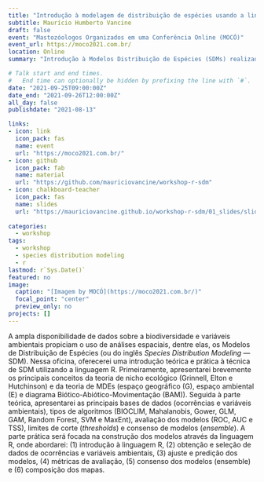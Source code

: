 ```yaml
---
title: "Introdução à modelagem de distribuição de espécies usando a linguagem R"
subtitle: Maurício Humberto Vancine
draft: false
event: "Mastozóologos Organizados em uma Conferência Online (MOCÓ)"
event_url: https://moco2021.com.br/
location: Online
summary: "Introdução à Modelos Distribuição de Espécies (SDMs) realizado no Mastozóologos Organizados em uma Conferência Online (MOCÓ)"

# Talk start and end times.
#   End time can optionally be hidden by prefixing the line with `#`.
date: "2021-09-25T09:00:00Z"
date_end: "2021-09-26T12:00:00Z"
all_day: false
publishdate: "2021-08-13"

links:
- icon: link
  icon_pack: fas
  name: event
  url: "https://moco2021.com.br/"  
- icon: github
  icon_pack: fab
  name: material
  url: "https://github.com/mauriciovancine/workshop-r-sdm"
- icon: chalkboard-teacher
  icon_pack: fas
  name: slides
  url: "https://mauriciovancine.github.io/workshop-r-sdm/01_slides/slides_workshop_r_sdm.html"
  
categories:
  - workshop
tags:
  - workshop
  - species distribution modeling
  - r
lastmod: r`Sys.Date()`
featured: no
image:
  caption: "[Imagem by MOCÓ](https://moco2021.com.br/)"
  focal_point: "center"
  preview_only: no
projects: []
---
```


A ampla disponibilidade de dados sobre a biodiversidade e variáveis ambientais propiciam o uso de análises espaciais, dentre elas, os Modelos de Distribuição de Espécies (ou do inglês *Species Distribution Modeling* — SDM). Nessa oficina, oferecerei uma introdução teórica e prática à técnica de SDM utilizando a linguagem R. Primeiramente, apresentarei brevemente os principais conceitos da teoria de nicho ecológico (Grinnell, Elton e Hutchinson) e da teoria de MDEs (espaço geográfico (G), espaço ambiental (E) e diagrama Biótico-Abiótico-Movimentação (BAM)). Seguida à parte teórica, apresentarei as principais bases de dados (ocorrências e variáveis ambientais), tipos de algoritmos (BIOCLIM, Mahalanobis, Gower, GLM, GAM, Random Forest, SVM e MaxEnt), avaliação dos modelos (ROC, AUC e TSS), limites de corte (*thresholds*) e consenso de modelos (*ensemble*). A parte prática será focada na construção dos modelos através da linguagem R, onde abordarei: (1) introdução à linguagem R, (2) obtenção e seleção de dados de ocorrências e variáveis ambientais, (3) ajuste e predição dos modelos, (4) métricas de avaliação, (5) consenso dos modelos (ensemble) e (6) composição dos mapas.
